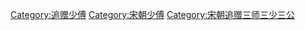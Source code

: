 [[Category:追赠少傅|Category:追赠少傅]]
[[Category:宋朝少傅|Category:宋朝少傅]]
[[Category:宋朝追赠三师三少三公|Category:宋朝追赠三师三少三公]]